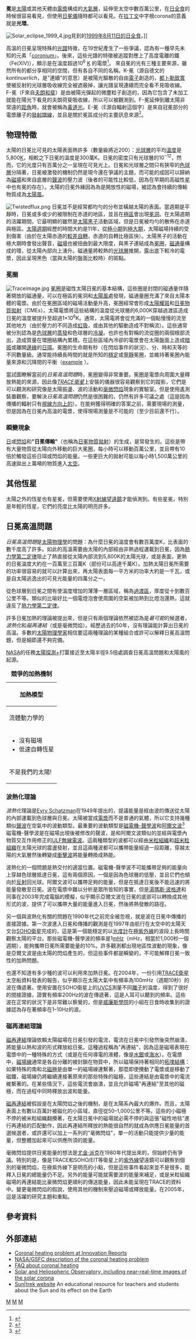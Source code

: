 {{merge|日冕|time=2018-08-11T11:22:01+00:00}}
{{NoteTA|G1=物理學}}
'''冕'''是[[太陽|太陽]]或其他天體由[[等離子體|電漿]]構成的[[大氣層|大氣層]]，延伸至太空中數百萬公里，在[[日食|日全食]]的時候很容易看見，但使用[[日冕儀|日冕儀]]隨時都可以看見。在[[拉丁文|拉丁文]]中字根corona的意義就是'''光環'''。

[[Image:Solar_eclipse_1999_4.jpg|thumb]]見到的[[1999年8月11日的日全食|1999年8月11日的日全食]]。]]

高溫的日冕呈現特殊的[[光譜學|光譜]]特徵，在19世紀產生了一些爭議，認為有一種早先未知的元素「[[coronium|coronium]]」。後來，這些光譜的特徵被追蹤對應上了高度電離的鐵（Fe(XIV)），顯示是在溫度超過10<sup>6</sup> [[熱力學溫標|K]] 的電漿<ref name="Aschwanden">{{cite book
|last=Aschwanden
|first=M. J.
|year=2004
|title=Physics of the Solar Corona. An Introduction
|publisher=Praxis Publishing Ltd.
|isbn=3-540-22321-5}}
</ref>。
來自冕的光有三種主要來源，雖然所有的都分享相同的空間，但有各自不同的名稱。K-冕（源自德文的''kontinuerlich''，是"連續"的意思）是被陽光驅散的自由[[電子|電子]]創造的，[[都卜勒致寬|都卜勒致寬]]使被反射的光球層吸收線完全被遮蔽掉，讓光譜呈現連續而完全看不見吸收線。F-冕（F來自[[夫朗和斐|夫朗和斐]]）是由被陽光彈起的微塵粒子創造的，因為它包含了未加工就能在陽光下看見的夫朗荷斐吸收線，所以可以被觀測到。F-冕延伸到離太陽非常遠的[[距角|距角]]時，就會被稱為[[黃道光|黃道光]]。E-冕（E源自輻射這個字）是來自冠冕部分的電漿離子的[[譜線|發射譜線]]，並且是關於冕區成分的主要訊息來源<ref name="Corfield">{{cite book
|last=Corfield
|first=Richard
|year=2007
|title=Lives of the Planets
|url=https://archive.org/details/livesofplanetsna00corf
|publisher=Basic Books
|isbn=978-0-465-01403-3}}
</ref>。  

== 物理特徵 ==
太陽的日冕比可見的太陽表面熱許多（數量級將近200）：[[光球層|光球層]]的平均[[溫度|溫度]]是5,800[[熱力學溫標|K]]，相較之下日冕的溫度是300萬K。日冕的密度只有光球層的10<sup>−12</sup>，然而，它的光度只有百萬分之一呈現在可見光上。日冕和光球層之間只有狹窄的[[色球層|色球層]]分隔著，日冕被激發的機制仍然是現今還在爭議的主題，而可能的成因可以歸納為[[磁場|磁場]]和來自底層的[[聲音|聲波]]的壓力波（後者的可能性比較低，因為在早期的高磁性[[恆星|星]]中也有冕的存在）。太陽的日冕外緣因為為是開放性的磁場，被認為會持續的傳輸物質成為[[太陽風|太陽風]]。

[[Image:Twistedflux.png|right]]
日冕並不是經常都均勻的分布並橫越太陽的表面。當週期是平靜時，日冕或多或少的被限制在赤道的地區，並且在[[兩極|極區]]會出現[[冕洞|冕洞]]。在太陽週期的活躍期間，它最明顯的雖然是[[太陽黑子|太陽黑子]]活動區域，但是日冕被均勻的散佈在赤道與極區。[[太陽週期|太陽週期]]經歷的時間大約是11年，從[[太陽極小期|極小期]]到[[太陽極大期|極大期]]，太陽磁場持續的受到傷害（由於在太陽赤道的[[較差自轉|較差自轉]]，赤道的自轉比極區快）。太陽黑子的活動在極大期時會發出聲音，[[磁場|磁場]]也被扭曲到最大限度，與黑子連結成為[[冕圈|冕圈]]，[[磁通量|磁通量]]構成的環，從太陽內部向上湧升。磁通量將較熱的[[光球層|光球層]]推開，露出底下較冷的電漿，因此呈現黑色（當與太陽的盤面比較時）的斑點。

=== 冕圈 ===
{{main|冕圈}}
[[Image:Traceimage.jpg|left]]
[[冕圈|冕圈]]是磁性太陽日冕的基本結構，這些圈是封閉的磁通量伴隨著開放的磁通量，可以在極區的冕洞和[[太陽風|太陽風]]處發現，磁通量圈充滿了來自太陽本體的電漿。由於在冕圈區域的磁場活動量升高，冕圈經常會形成[[太陽耀斑|太陽耀斑]]和[[日冕物質拋射|日冕物質拋射]]（CMEs）。太陽電漿將這些結構的溫度從光球層的6,000K穿越過渡區造成日冕的溫度被提升至超過1×10<sup>6</sup>K。通常，太陽電將會從充滿的一個點慢慢的流至其他地方（由於壓力的不同造成[[虹吸|虹吸]]，或由其他的驅動造成不對稱流）。這些通常被分別認為是[[色球層|色球層]]的[[蒸發|蒸發]]和色球層的[[冷凝|冷凝]]。也許也有對稱的流從圈的兩個根部流出，造成質量在環圈結構內累積。在這些區域內冷卻的電漿會在太陽盤面上造成[[日珥|暗斑]]或離開[[周邊昏暗|邊緣]]的[[日珥|日珥]]。冕圈的生命期有秒（在閃焰事件的狀況）、分、時和天等的不同數量級。通常能持續長時間的就是所知的[[穩定|穩定]]或[[寧靜|寧靜]]冕圈，並維持著冕圈內能量來源和沉降間的平衡（[http://en.wikipedia.org/wiki/Image:Energyfig.png example] {{Wayback|url=http://en.wikipedia.org/wiki/Image:Energyfig.png |date=20080309103327 }}）。 

當試圖瞭解當前的''日冕高溫問題''時，冕圈變得非常重要。冕圈是電漿向周圍大量釋放熱能的來源，因此像'' [[TRACE衛星|TRACE衛星]] ''上安裝的儀器很容易觀察到它的蹤影，它們是可以觀測和研究像是太陽振盪、波的活動和[[毫微閃焰|毫微閃焰]]現象的實驗室。但是使用遙測裝置觀察，要解決''日冕高溫問題''仍然是很困難的，仍然有許多可議之處（這是因為傳播的輻射只有[[視線方向|視線方向上的]]）。在能夠獲得明確的答案之前，需要現場的測量，但是因為在日冕內高溫的電漿，使得現場測量是不可能的（至少目前還不行）。

=== 瞬變現象 ===
[[日|日]]或[[耀斑|閃焰]]和'''"日冕傳輸"'''（也稱為[[日冕物質拋射|日冕物質拋射]]）的生成，是常發生的。這些是帶有大量物質從太陽向外移動的巨大冕圈，每小時可以移動百萬公里，並且帶有10倍於觸發這些日珥或閃焰的能量。一些更巨大的拋射可能以每小時1,500萬公里的高速拋出上萬噸的物質進入[[太空|太空]]。

== 其他恆星 ==
太陽之外的恆星也有星冕，但需要使用[[X射線|X射線]][[望遠鏡|望遠鏡]]才能偵測到。有些星冕，特別是年輕的恆星，它們的亮度比太陽的明亮許多。

== 日冕高溫問題 ==
''日冕高溫問題''是[[太陽物理學|太陽物理學]]的問題：為什麼日冕的溫度會有數百萬度K，比表面的數千度高了許多。如此的高溫需要由太陽的內部經由非熱過程運載到日冕，因為[[熱力學第二定律|熱力學第二定律]]阻止了熱直接從太陽內部流到5,800K的太陽光球，或是表面，更熱的日冕溫度大約在一百萬至三百萬K（部份可以高達千萬K）。加熱太陽日冕所需要的功率很容易的就可以計算出來，再太陽表面每一平方米的功率大約是一千瓦，或是自太陽逃逸出的可見光能量的四萬分之一。 {{unsolved|物理學|為何太陽的日冕會比表面熱那麼多？}} 

從色球層到日冕之間有使溫度增加的薄薄一層區域，稱為[[過渡區|過渡區]]，厚度從十到數百公里不等。類似的比喻好比一個電燈泡會使周圍的空氣被加熱到比燈泡還熱，這就違反了[[熱力學第二定律|熱力學第二定律]]。

許多日冕加熱的理論被提出來，但是只有兩個理論依然被認為是''最可能''的候選者，''波熱化''和''磁再連結''（或是毫微閃焰）。經歷過去的50年，沒有理論能計算出日冕的高溫。多數的[[太陽物理學|太陽物理學家]]相信要這兩種理論的某種組合或許可以解釋日冕高溫問題，但是細節還不夠完備。

[[NASA|NASA]]的任務[[NASA太陽探測|太陽探測+]]打匴接近至太陽半徑9.5倍處調查日冕高溫問題和太陽風的起源。

{| class="wikitable" style="margin: 1em auto 1em auto"
|+'''競爭的加熱機制'''
|-
! colspan="3" |加熱模型
|-
! 流體動力學的
! colspan="2" |磁學的
|-
| rowspan="2"  |
* 沒有磁場
* 低速自轉恆星
! [[直流|DC]] (''再連結'')
! [[交流|AC]] (''波'')
|-
|
* 磁場張力
* 再連結事件
* [[耀斑|閃焰]]
* ''均勻加熱比率''
|
* 光球基點''推移''
* MHD波的傳播
* 高阿爾文波流
* ''非均勻加熱比率''
|-
! 不是我們的太陽!
! colspan="2" |完整的理論
|}

=== 波熱化理論 ===
''波熱化''理論是[[Evry_Schatzman|Evry Schatzman]]在1949年提出的，提議能量是經由波的傳送從太陽的內部運載到色球層與日冕。太陽被當成[[電漿物理|電漿]]而不是普通的氣體，所以它支持幾種類似[[聲波|聲波]]在空氣中的波動類型。最重要的波動類型是[[磁電機-聲學波|磁電機-聲學波]]和[[阿爾文波|阿爾文波]]<ref>{{cite journal
  | last = Alfvén
  | first = Hannes
  | title = Magneto hydrodynamic waves, and the heating of the solar corona
  | journal = MNRAS
  | volume = 107
  | pages = 211–219
  | year = 1947
  }}</ref> 磁電機-聲學波是在磁場出現後被修改的聲波，是和阿爾文波類似的並經與電漿內物質交互作用修正的[[ULF|ULF]][[無線電波|無線電波]]。這兩種類型的波都可以經由[[米粒組織|米粒組織]]和[[超米粒組織|超米粒組織]]在太陽光球的震盪發射，並且這兩種波都可以攜帶能量經過一段距離，穿越太陽的大氣層然後轉變成[[衝擊波|衝擊波]]將能量轉換成熱能。

波熱化的一個問題是熱交付的適當位置。磁電機-聲學波不可能攜帶足夠的能量向上穿越色球層抵達日冕，這有兩個原因，一個是因為色球層的低壓，並且它們也傾向於[[反射|反射]]回光球。阿爾文波可以攜帶足夠的能量，但是在抵達日冕後不能迅速的將能量發散至日冕。波在電漿中難以分析是眾所皆知的事實，但是[[湯瑪斯·波格達|湯瑪斯·波格達]]和同事在2003年完成電腦的模擬，似乎顯示亞爾文波在日冕的底部可以轉換成其他形式的波，提供了可以攜帶大量的能量進入日冕，然後將熱發散的路徑。

另一個與波熱化有關的問題在1990年代之前完全被忽視，就是波在日冕中傳播的直接證據。第一次波進入日冕和傳播的觀測是在1997年由航行在太空中的太陽天文台[[SOHO衛星|SOHO衛星]]完成的，這是第一個能穩定的以[[光度學|光度計]]在[[極紫外線|極紫外線]]的波段上長時間觀察太陽的平台。那些磁電機-聲學波的頻率是1[[赫茲|mHz]]（mHz，相當於1,000秒一個週期），能夠攜帶日冕所需要能量的10%。許多觀測都出現地區性波動的現象，像是亞爾文波是由太陽的閃焰產生的，但這些事件都是瞬變的，不可能解釋日冕一致性的加熱問題。

也還不知道有多少種的波可以利用來加熱日冕。在2004年，一份引用[[TRACE衛星|TRACE衛星]]太空船資料發表的報告，似乎顯示在太陽大氣中有頻率為100mHz（週期10秒）的波在傳遞著。使用安置在SOHO衛星上的[[UVCS|UVCS]]測量不同[[離子|離子]]的溫度，得到了很好的間接證據，證實有頻率200Hz的波在傳遞著，這是人耳可以聽到的頻率。這些波在正常的狀況下是非常難以察覺的，但是[[威廉斯學院|威廉斯學院]]的小組在日食時收集到的證據認為存在著頻率在1–10Hz的波。

=== 磁再連結理論 ===
[[磁再連結|磁再連結]]理論依賴太陽磁場在日冕引發的電流，電流在日冕中引發然後突然崩潰，將能量以熱和波的形式釋放給日冕。這種過程稱為"再連結"，因為這是磁場表現在電漿中的一種特殊的方式（或是在任何導電的液體，像是[[汞|水銀]]或[[海水|海水]]）。在電漿中，[[磁場線|磁場線]]通常是各自分離的被封鎖在物質中，所以磁場保持著相同的[[拓墣結構|拓墣結構]]：如果特殊的南和北[[磁極|磁極]]是由單一的磁場線連繫著，那麼即使攪動了電漿或是移動了磁鐵，磁場線仍將繼續連接著原來的那些特殊的磁極，這些連結是由電漿中的電流維繫著的。在某些情況下，這些電流會崩潰，並且允許磁場"再連結"至其他的磁極，而在過程中同時釋放出波和能量。

[[磁再連結|磁再連結]]被假設是在太陽閃焰之後的機制，是在太陽系內最大的爆炸。而且，太陽表面上有數以百萬計被磁化的小區域，直徑從50–1,000公里不等。這些的小磁極不停的被米粒組織翻攪著，在太陽日冕中的磁場就必需不停的與這張"磁性地毯"進行再連結的匹配動作，因此再連結所釋放的熱能很自然的就成為供應日冕能量的首選候選者，或許還可以加上一系列的"毫微閃焰"，單一的活動只能提供少量的能量，但整體加起來可以供應所須的能量。

毫微閃焰提供日冕能量的想法是[[尤金·派克|尤金·派克]]在1980年代提出來的，但始終仍有爭議。特別的是，像是TRACE和SOHO/EIT等衛星上的[[紫外線|紫外線]]望遠鏡可以觀察到個別的毫微閃焰，在極紫外線下是明亮的小點，但是這些事件看起來並不是很多，能釋入日冕的總能量仍不足。另外的能量可能就需要波的能量來補足，或是米粒組織磁場的再連結能比豪微閃焰更順利的傳送能量，因此未能呈現在TRACE的資料中。變更毫微閃焰的假說，使用其他的機制來壓迫磁場或釋放能量。在2005年，這是活躍的研究主題和重點。

== 參考資料 ==
{{Reflist}}

== 外部連結 ==
* [http://www.innovations-report.com/html/reports/physics_astronomy/report-33153.html Coronal heating problem at Innovation Reports] {{Wayback|url=http://www.innovations-report.com/html/reports/physics_astronomy/report-33153.html |date=20081227114327 }}
* [http://imagine.gsfc.nasa.gov/docs/science/mysteries_l1/corona.html NASA/GSFC description of the coronal heating problem] {{WebCite|url=https://www.webcitation.org/65LQENcHi?url=http://imagine.gsfc.nasa.gov/docs/science/mysteries_l1/corona.html |date=20120210091903 |dateformat=iso }}
* [http://solar-center.stanford.edu/FAQ/Qcorona.html FAQ about coronal heating] {{Wayback|url=http://solar-center.stanford.edu/FAQ/Qcorona.html |date=20100301054309 }}
* [http://sohowww.nascom.nasa.gov Solar and Heliospheric Observatory, including near-real-time images of the solar corona] {{Wayback|url=http://sohowww.nascom.nasa.gov/ |date=20110224201848 }}
* [https://web.archive.org/web/20181001081332/http://www.suntrek.org/ Sun|trek website] An educational resource for teachers and students about the Sun and its effect on the Earth

{{太阳}}

{{恒星}}

[[Category:太陽|M]]
[[Category:太陽等離子體|M]]
[[Category:等離子體物理|M]]